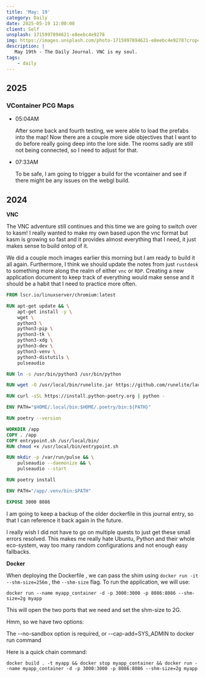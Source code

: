 ```yaml
---
title: 'May: 19'
category: Daily
date: 2025-05-19 12:00:00
client: Self
unsplash: 1715997894621-e8eebc4e9278
img: https://images.unsplash.com/photo-1715997894621-e8eebc4e9278?crop=entropy&cs=srgb&fm=jpg&ixid=MnwzNjM5Nzd8MHwxfHJhbmRvbXx8fHx8fHx8fDE2ODE3NDg2ODY&ixlib=rb-4.0.3&q=85
description: |
   May 19th - The Daily Journal. VNC is my soul.
tags:
    - daily
---
```


## 2025

### VContainer PCG Maps

-   05:04AM

    After some back and fourth testing, we were able to load the prefabs into the map!
    Now there are a couple more side objectives that I want to do before really going deep into the lore side.
    The rooms sadly are still not being connected, so I need to adjust for that.

-   07:33AM

    To be safe, I am going to trigger a build for the vcontainer and see if there might be any issues on the webgl build.

## 2024

**VNC**

The VNC adventure still continues and this time we are going to switch over to kasm!
I really wanted to make my own based upon the vnc format but kasm is growing so fast and it provides almost everything that I need, it just makes sense to build ontop of it.

We did a couple moch images earlier this morning but I am ready to build it all again.
Furthermore, I think we should update the notes from just `rustdesk` to something more along the realm of either `vnc` or `RDP`. 
Creating a new application document to keep track of everything would make sense and it should be a habit that I need to practice more often.

```Dockerfile
FROM lscr.io/linuxserver/chromium:latest

RUN apt-get update && \
    apt-get install -y \
    wget \
    python3 \
    python3-pip \
    python3-tk \
    python3-xdg \
    python3-dev \
    python3-venv \
    python3-distutils \
    pulseaudio

RUN ln -s /usr/bin/python3 /usr/bin/python

RUN wget -O /usr/local/bin/runelite.jar https://github.com/runelite/launcher/releases/download/2.7.1/RuneLite.jar

RUN curl -sSL https://install.python-poetry.org | python -

ENV PATH="$HOME/.local/bin:$HOME/.poetry/bin:${PATH}"

RUN poetry --version

WORKDIR /app
COPY . /app
COPY entrypoint.sh /usr/local/bin/
RUN chmod +x /usr/local/bin/entrypoint.sh

RUN mkdir -p /var/run/pulse && \
    pulseaudio --daemonize && \
    pulseaudio --start

RUN poetry install

ENV PATH="/app/.venv/bin:$PATH"

EXPOSE 3000 8086

```

I am going to keep a backup of the older dockerfile in this journal entry, so that I can reference it back again in the future. 

I really wish I did not have to go on multiple quests to just get these small errors resolved.
This makes me really hate Ubuntu, Python and their whole eco-system, way too many random configurations and not enough easy fallbacks.

**Docker**

When deploying the Dockerfile , we can pass the shim using `docker run -it --shm-size=256m` , the `--shm-size` flag.
To run the application, we will use: 

```shell 
docker run --name myapp_container -d -p 3000:3000 -p 8086:8086 --shm-size=2g myapp
```

This will open the two ports that we need and set the shm-size to 2G. 

Hmm, so we have two options:

The --no-sandbox option is required, or --cap-add=SYS_ADMIN to docker run command

Here is a quick chain command:

```shell
docker build . -t myapp && docker stop myapp_container && docker run --name myapp_container -d -p 3000:3000 -p 8086:8086 --shm-size=2g myapp
```